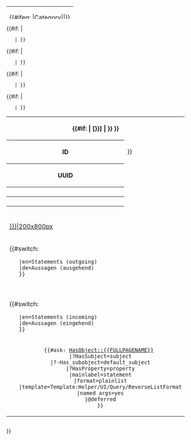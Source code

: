 <table class="info_box" style="height: 33px;border: 0;background-color: unset;">
<tr><td style="border: 0; display: flex;justify-content: right;" colspan="2">
    <div class="pagebot-button" data-config='{
    "action": "edit",
    "class": "btn btn-outline-secondary", 
    "icon_class": "icon icon-edit",
    "label": "",
    "tooltip": "Edit page"
}'></div><div class="pagebot-button" data-config='{
    "action": "edit-data",
    "class": "btn btn-outline-secondary", 
    "icon_class": "icon icon-menu",
    "label": ""
}'></div><div class="pagebot-button" data-config='{
    "action": "copy",
    "class": "btn btn-outline-secondary", 
    "icon_class": "icon icon-copy",
    "label": ""
}'></div><div class="pagebot-button" data-config='{
    "action": "export",
    "class": "btn btn-outline-secondary", 
    "icon_class": "icon icon-download",
    "label": ""
}'></div>{{#ifeq: {{NAMESPACE}}|Category|<div class="pagebot-button" data-config='{
    "action": "create-subcategory",
    "class": "btn btn-light", 
    "icon_class": "icon icon-arrow-down",
    "label": ""
}'></div><div class="pagebot-button" data-config='{
    "action": "create-instance",
    "class": "btn btn-light", 
    "icon_class": "icon icon-plus",
    "label": ""
}'></div><div class="pagebot-button" data-config='{
    "action": "query-instance",
    "class": "btn btn-light", 
    "icon_class": "icon icon-search",
    "label": ""
}'></div>|}}</th>
</td>
</table>
<table class="info_box">
<tr>
<th class="heading" colspan="2">{{#if: {{{label|}}}|{{{label|}}} [{{{id|{{PAGENAME}}}}}] | {{{id|{{PAGENAME}}}}} }} 
</th>
</tr>
<tr class="osw-table-details">
<th>ID</th>
<td>{{{id|{{PAGENAMEE}}}}}</td>
</tr>
<tr class="osw-table-details">
<th>UUID</th>
<td>{{{uuid|}}}</td>
</tr>
{{#if: {{{label|}}} | <!-- if label is not empty, show -->
    <tr>
    <th>{{{_label_label|Label}}}</th>
    <td>{{{label|}}}</td>
    </tr>
    |<!-- else show nothing -->}}
{{#if: {{{short_name|}}} | <!-- if short_name is not empty, show -->
    <tr>
    <th>{{{_label_short_name|Short name}}}</th>
    <td>{{{short_name|}}}</td>
    </tr>
    |<!-- else show nothing -->}}
{{#if: {{{name|}}} | <!-- if name is not empty, show -->
    <tr>
    <th>{{{_label_name|Machine compatible name}}}</th>
    <td>{{{name|}}}</td>
    </tr>
    |<!-- else show nothing -->}}
{{#if: {{{image|}}}|<!-- show a row if an image exists -->
    <tr>
    <td class="picture" colspan="2">[[{{{image|}}}|200x800px]]</td>
    </tr>
    |<!-- don't show a row, if there is no image -->}}
<tr>
<td class="subheading" colspan="2">{{#switch:{{USERLANGUAGECODE}}
    |en=Statements (outgoing)
    |de=Aussagen (ausgehend)
    }}</td>
</tr>
<tr>
<td colspan="2" style="text-align:center">{{{statements|}}}</td>
</tr>
<tr>
<td class="subheading" colspan="2">{{#switch:{{USERLANGUAGECODE}}
    |en=Statements (incoming)
    |de=Aussagen (eingehend)
    }}</td>
</tr>
<tr>
<td colspan="2" style="text-align:center">
    {{#ask: [[HasObject::{{FULLPAGENAME}}]] 
    |?HasSubject=subject
    |?-Has_subobject=default_subject
    |?HasProperty=property
    |mainlabel=statement
    |format=plainlist
    |template=Template:Helper/UI/Query/ReverseListFormat
    |named args=yes
    |@deferred
    }}</td>
</tr>
</table>

=={{{_label_description| {{#switch:{{USERLANGUAGECODE}}|en=Description|de=Beschreibung}} }}}==
{{{description| {{#switch:{{USERLANGUAGECODE}}|en=No description found |de=Keine Beschreibung vorhanden}}}}}

{{{extensions|}}}